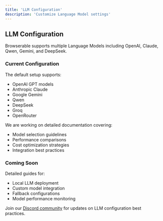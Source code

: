 ```yaml
---
title: 'LLM Configuration'
description: 'Customize Language Model settings'
---
```


## LLM Configuration

Browserable supports multiple Language Models including OpenAI, Claude, Qwen, Gemini, and DeepSeek.

### Current Configuration

The default setup supports:
- OpenAI GPT models
- Anthropic Claude
- Google Gemini
- Qwen
- DeepSeek
- Groq
- OpenRouter

We are working on detailed documentation covering:
- Model selection guidelines
- Performance comparisons
- Cost optimization strategies
- Integration best practices

### Coming Soon

Detailed guides for:
- Local LLM deployment
- Custom model integration
- Fallback configurations
- Model performance monitoring

Join our [Discord community](https://discord.gg/b6s9fXNjeQ) for updates on LLM configuration best practices. 